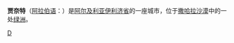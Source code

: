 {{Infobox Settlement
| name = 贾奈特<br/>جانيت
| image_skyline = Djanet.jpg
| imagesize = 250px
| image_caption = 
| image_flag = 
| image_shield = 
| pushpin_map = Algeria
| pushpin_label_position = bottom
| subdivision_type = 国家
| subdivision_name = {{ALG}}
| subdivision_type1 = [[阿尔及利亚行政区划|省]]
| subdivision_name1 = [[伊利济省|伊利济省]]
| subdivision_type2 = 
| subdivision_name2 = 
| elevation_m = 
| elevation_ft = 
| area_total_km2 = 57460
| population_as_of = 1998年
| population_total = 9699
| population_density_km2 = auto
| timezone = [[欧洲中部时间|CET]]
| utc_offset = +1
| timezone_DST = 
| utc_offset_DST = 
| latd = 24
| latm = 33
| lats =
| latNS = N
| longd = 9
| longm = 28
| longs =
| longEW = E
| website =  
}}
'''贾奈特'''（[[阿拉伯语|阿拉伯语]]：'''{{rtl-lang|ar|جانيت}}'''）是[[阿尔及利亚|阿尔及利亚]][[伊利济省|伊利济省]]的一座城市，位于[[撒哈拉沙漠|撒哈拉沙漠]]中的一处[[绿洲|绿洲]]。

{{Algeria-stub}}

[[Category:阿尔及利亚城市|D]]